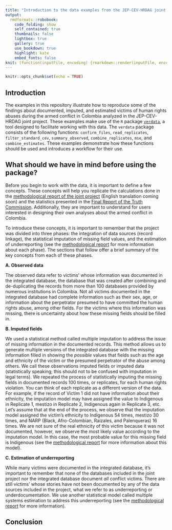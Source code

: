 ```yaml
---
title: "Introduction to the data examples from the JEP-CEV-HRDAG joint project"
output:
  rmdformats::robobook:
    code_folding: show
    self_contained: true
    thumbnails: false
    lightbox: true
    gallery: true
    use_bookdown: true
    highlight: kate
    embed_fonts: false
knit: (function(inputFile, encoding) {rmarkdown::render(inputFile, encoding = encoding, output_dir = "../output") })
---
```


```r
knitr::opts_chunk$set(echo = TRUE)
```

## Introduction {-}

The examples in this repository illustrate how to reproduce some of the findings about documented, imputed, and estimated victims of human rights abuses during the armed conflict in Colombia analyzed in the JEP-CEV-HRDAG joint project. These examples make use of the `R` package [`verdata`](https://github.com/HRDAG/verdata), a tool designed to facilitate working with this data. The `verdata` package consists of the following functions: `confirm_files`, `read_replicates`, `filter_standard_cev`, `summary_observed`, `combine_replicates`, `mse`, and `combine_estimates`. These examples demonstrate how these functions should be used and introduces a workflow for their use.

## What should we have in mind before using the package? {-}

Before you begin to work with the data, it is important to define a few concepts. These concepts will help you replicate the calculations done in the [methodological report of the joint project](https://hrdag.org/wp-content/uploads/2022/08/20220818-fase4-informe-corrected.pdf) (English translation coming soon) and the statistics presented in the [Final Report of the Truth Commission](https://www.comisiondelaverdad.co/hay-futuro-si-hay-verdad). Additionally, they are important to understand for users interested in designing their own analyses about the armed conflict in Colombia.

To introduce these concepts, it is important to remember that the project was divided into three phases: the integration of data sources (record linkage), the statistical imputation of missing field values, and the estimation of underreporting (see the [methodological report](https://hrdag.org/wp-content/uploads/2022/08/20220818-fase4-informe-corrected.pdf) for more information about each phase). The sections that follow offer a brief summary of the key concepts from each of these phases.
 
**A. Observed data**

The observed data refer to victims' whose information was documented in the integrated database, the database that was created after combining and de-duplicating the records from more than 100 databases provided by numerous institutions in Colombia. Not all victims documented in the integrated database had complete information such as their sex, age, or information about the perpetrator presumed to have committed the human rights abuse, among other fields. For the victims where this information was missing, there is uncertainty about how these missing fields should be filled in.   

**B. Imputed fields**

We used a statistical method called multiple imputation to address the issue of missing information in the documented records. This method allows us to generate multiple versions of the integrated database with the missing information filled in showing the *possible* values that fields such as the age and ethnicity of the victim or the presumed perpetrator of the abuse among others. We call these observations imputed fields or imputed data (statistically speaking; this should not to be confused with imputation in legal terms). We repeated the process of statistically imputing the missing fields in documented records 100 times, or replicates, for each human rights violation. You can think of each replicate as a different version of the data. For example, if the record of Victim 1 did not have information about their ethnicity, the imputation model may have assigned the value to Indigenous in Replicate 1, mestizo in Replicate 2, Indigenous again in Replicate 3, etc. Let's assume that at the end of the process, we observe that the imputation model assigned the victim's ethnicity to Indigenous 54 times, mestizo 30 times, and NARP (Black, Afro-Colombian, Raizales, and Palenqueras) 16 times. We are not sure of the real ethnicity of this victim because it was not documented, however, we observe the most likely value according to the imputation model. In this case, the most probable value for this missing field is Indigenous (see the [methodological report](https://hrdag.org/wp-content/uploads/2022/08/20220818-fase4-informe-corrected.pdf) for more information about this model).

**C. Estimation of underreporting**

While many victims were documented in the integrated database, it's important to remember that none of the databases included in the joint project nor the integrated database document *all* conflict victims. There are still victims' whose stories have not been documented by any of the data sources included in the project, what we refer to as underreporting or underdocumentation. We use another statistical model called multiple systems estimation to address this underreporting (see the [methodological report](https://hrdag.org/wp-content/uploads/2022/08/20220818-fase4-informe-corrected.pdf) for more information).

## Conclusion {-}

<!-- done. -->